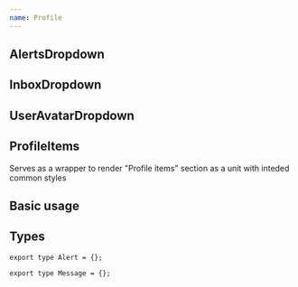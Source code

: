 ```yaml
---
name: Profile
---
```



## AlertsDropdown

<PropsTable of={AlertsDropdown} />

## InboxDropdown

<PropsTable of={InboxDropdown} />

## UserAvatarDropdown

<PropsTable of={UserAvatarDropdown} />

## ProfileItems

Serves as a wrapper to render "Profile items" section as a unit with inteded common styles

## Basic usage

<Playground>
  <ProfileItems>
    <AlertsDropdown alerts={[{}, {}]} />
    <InboxDropdown />
    <UserAvatarDropdown />
  </ProfileItems>
</Playground>

## Types

```
export type Alert = {};
```

```
export type Message = {};
```